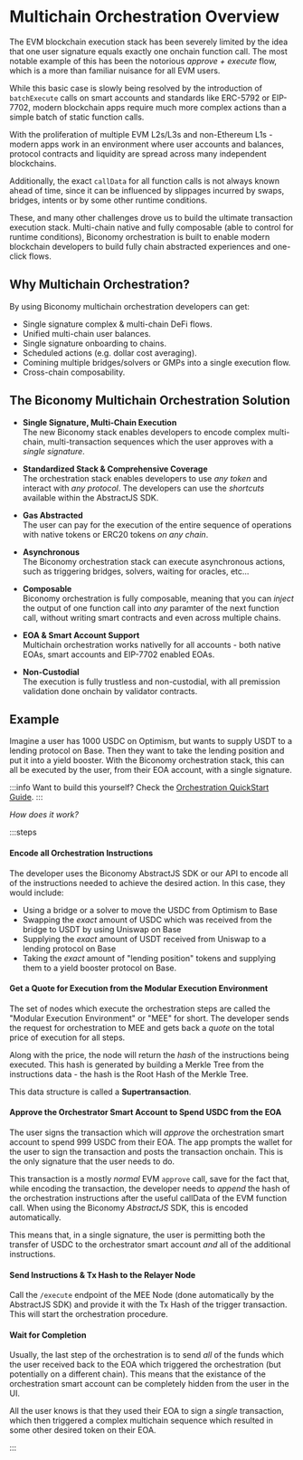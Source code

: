 # Multichain Orchestration Overview

The EVM blockchain execution stack has been severely limited by the idea that 
one user signature equals exactly one onchain function call. The most notable 
example of this has been the notorious _approve + execute_ flow, which is a more
than familiar nuisance for all EVM users.

While this basic case is slowly being resolved by the introduction of `batchExecute` 
calls on smart accounts and standards like ERC-5792 or EIP-7702, modern blockchain
apps require much more complex actions than a simple batch of static function calls. 

With the proliferation of multiple EVM L2s/L3s and non-Ethereum L1s - modern apps work
in an environment where user accounts and balances, protocol contracts and liquidity 
are spread across many independent blockchains.

Additionally, the exact `callData` for all function calls is not always known ahead of 
time, since it can be influenced by slippages incurred by swaps, bridges, intents
or by some other runtime conditions. 

These, and many other challenges drove us to build the ultimate transaction execution
stack. Multi-chain native and fully composable (able to control for runtime conditions), 
Biconomy orchestration is built to enable modern blockchain developers to build
fully chain abstracted experiences and one-click flows.   

## Why Multichain Orchestration?

By using Biconomy multichain orchestration developers can get:

- Single signature complex & multi-chain DeFi flows.
- Unified multi-chain user balances.
- Single signature onboarding to chains.
- Scheduled actions (e.g. dollar cost averaging).
- Comining multiple bridges/solvers or GMPs into a single execution flow.
- Cross-chain composability.

## The Biconomy Multichain Orchestration Solution

- **Single Signature, Multi-Chain Execution** <br/>
The new Biconomy stack enables developers to encode complex multi-chain,
multi-transaction sequences which the user approves with a *single signature*.  

- **Standardized Stack & Comprehensive Coverage** <br/>
The orchestration stack enables developers to use _any token_ and interact with
_any protocol_. The developers can use the _shortcuts_ available within the AbstractJS
SDK.

- **Gas Abstracted** <br/>
The user can pay for the execution of the entire sequence of operations with 
native tokens or ERC20 tokens _on any chain_.

- **Asynchronous** <br/>
The Biconomy orchestration stack can execute asynchronous actions, such as 
triggering bridges, solvers, waiting for oracles, etc... 

- **Composable** <br/>
Biconomy orchestration is fully composable, meaning that you can _inject_
the output of one function call into _any_ paramter of the next function call,
without writing smart contracts and even across multiple chains. 

- **EOA & Smart Account Support** <br/>
Multichain orchestration works nativelly for all accounts - both native EOAs, 
smart accounts and EIP-7702 enabled EOAs.

- **Non-Custodial** <br/>
The execution is fully trustless and non-custodial, with all premission validation done onchain
by validator contracts.

## Example 

Imagine a user has 1000 USDC on Optimism, but wants to supply USDT to a lending
protocol on Base. Then they want to take the lending position and put it into
a yield booster. With the Biconomy orchestration stack, this can all be executed
by the user, from their EOA account, with a single signature. 

:::info
Want to build this yourself? Check the [Orchestration QuickStart Guide](/multichain-orchestration/quickstart).
:::

_How does it work?_

:::steps
#### Encode all Orchestration Instructions
The developer uses the Biconomy AbstractJS SDK or our API to encode all of the 
instructions needed to achieve the desired action. In this case, they would include:

- Using a bridge or a solver to move the USDC from Optimism to Base
- Swapping the _exact_ amount of USDC which was received from the bridge
to USDT by using Uniswap on Base
- Supplying the _exact_ amount of USDT received from Uniswap to a lending protocol
on Base
- Taking the _exact_ amount of "lending position" tokens and supplying them to
a yield booster protocol on Base.

#### Get a Quote for Execution from the Modular Execution Environment
The set of nodes which execute the orchestration steps are called the 
"Modular Execution Environment" or "MEE" for short. The developer sends 
the request for orchestration to MEE and gets back a _quote_ on the total
price of execution for all steps.

Along with the price, the node will return the _hash_ of the instructions being
executed. This hash is generated by building a Merkle Tree from the instructions
data - the hash is the Root Hash of the Merkle Tree.

This data structure is called a **Supertransaction**.

#### Approve the Orchestrator Smart Account to Spend USDC from the EOA
The user signs the transaction which will _approve_ the orchestration 
smart account to spend 999 USDC from their EOA. The app prompts the wallet
for the user to sign the transaction and posts the transaction onchain. This
is the only signature that the user needs to do. 

This transaction is a mostly _normal_ EVM `approve` call, save 
for the fact that, while encoding the transaction, the developer needs to 
_append_ the hash of the orchestration instructions after the useful 
callData of the EVM function call. When using the Biconomy _AbstractJS_ SDK, 
this is encoded automatically.

This means that, in a single signature, the user is permitting both the transfer
of USDC to the orchestrator smart account _and_ all of the additional instructions.

#### Send Instructions & Tx Hash to the Relayer Node
Call the `/execute` endpoint of the MEE Node (done automatically by
the AbstractJS SDK) and provide it with the Tx Hash of the trigger transaction.
This will start the orchestration procedure.

#### Wait for Completion
Usually, the last step of the orchestration is to send _all_ of the funds which
the user received back to the EOA which triggered the orchestration (but potentially
on a different chain). This means that the existance of the orchestration smart
account can be completely hidden from the user in the UI.

All the user knows is that they used their EOA to sign a _single_ transaction, 
which then triggered a complex multichain sequence which resulted in some other
desired token on their EOA.

:::

